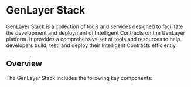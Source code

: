 
# GenLayer Stack

GenLayer Stack is a collection of tools and services designed to facilitate the development and deployment of Intelligent Contracts on the GenLayer platform. It provides a comprehensive set of tools and resources to help developers build, test, and deploy their Intelligent Contracts efficiently.

## Overview

The GenLayer Stack includes the following key components:
<br/>
<div style={{ display: 'grid', gridTemplateColumns: 'repeat(2, minmax(0, 1fr))', gap: '1rem' }}>
  <CustomCard
    arrow
    title="GenLayer CLI"
    description="The GenLayer CLI is a command-line interface tool that simplifies the process of building, testing, and deploying Intelligent Contracts on GenLayer. It provides a set of commands to configure and launch the simulator, deploy, test, and interact with your Intelligent Contracts."
    href="/genlayer-stack/genlayer-cli"
  />
  <CustomCard
    arrow
    title="GenLayer Simulator"
    description="The GenLayer Simulator is a tool that allows you to test your Intelligent Contracts in a local environment before deploying them on the GenLayer platform. It includes a web interface to visualize the execution of your contracts and configure the validator nodes."
    href="/genlayer-stack/genlayer-simulator"
  />
  <CustomCard
    arrow
    title="GenLayerJS"
    description="The GenLayerJS is a JavaScript library SDK that provides access to the GenLayer platform's functionalities. It allows you to create accounts, and interact with Intelligent Contracts."
    href="/genlayer-stack/genlayer-js"
  />
  <CustomCard
    arrow
    title="GenLayer Node (coming soon)"
    description="The GenLayer Node is a tool that allows you to run a node on the GenLayer platform."
    href="#"
  />
  <CustomCard
    arrow
    title="Marvin"
    description="The python based language for developing non-deterministic smart contracts that run on GenLayer."
    href="#"
  />
</div>
